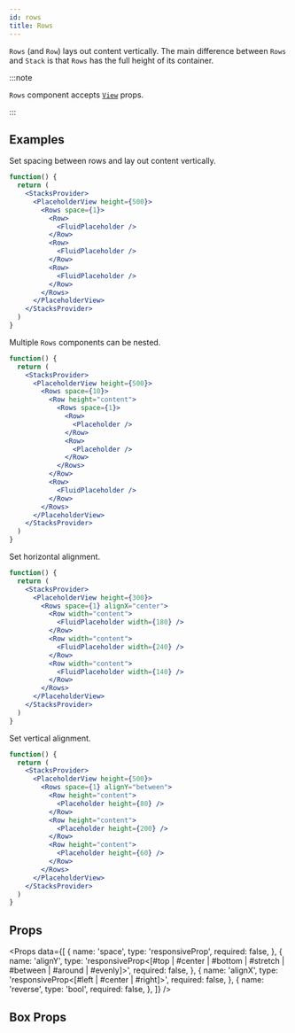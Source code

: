 ```yaml
---
id: rows
title: Rows
---
```



`Rows` (and `Row`) lays out content vertically. The main difference between `Rows` and `Stack` is that `Rows` has the full height of its container.

:::note

`Rows` component accepts [`View`](https://reactnative.dev/docs/view) props.

:::

## Examples

Set spacing between rows and lay out content vertically.

```jsx live
function() {
  return (
    <StacksProvider>
      <PlaceholderView height={500}>
        <Rows space={1}>
          <Row>
            <FluidPlaceholder />
          </Row>
          <Row>
            <FluidPlaceholder />
          </Row>
          <Row>
            <FluidPlaceholder />
          </Row>
        </Rows>
      </PlaceholderView>
    </StacksProvider>
  )
}
```

Multiple `Rows` components can be nested.

```jsx live
function() {
  return (
    <StacksProvider>
      <PlaceholderView height={500}>
        <Rows space={10}>
          <Row height="content">
            <Rows space={1}>
              <Row>
                <Placeholder />
              </Row>
              <Row>
                <Placeholder />
              </Row>
            </Rows>
          </Row>
          <Row>
            <FluidPlaceholder />
          </Row>
        </Rows>
      </PlaceholderView>
    </StacksProvider>
  )
}
```

Set horizontal alignment.

```jsx live
function() {
  return (
    <StacksProvider>
      <PlaceholderView height={300}>
        <Rows space={1} alignX="center">
          <Row width="content">
            <FluidPlaceholder width={180} />
          </Row>
          <Row width="content">
            <FluidPlaceholder width={240} />
          </Row>
          <Row width="content">
            <FluidPlaceholder width={140} />
          </Row>
        </Rows>
      </PlaceholderView>
    </StacksProvider>
  )
}
```

Set vertical alignment.

```jsx live
function() {
  return (
    <StacksProvider>
      <PlaceholderView height={500}>
        <Rows space={1} alignY="between">
          <Row height="content">
            <Placeholder height={80} />
          </Row>
          <Row height="content">
            <Placeholder height={200} />
          </Row>
          <Row height="content">
            <Placeholder height={60} />
          </Row>
        </Rows>
      </PlaceholderView>
    </StacksProvider>
  )
}
```

## Props

<Props
  data={[
    {
      name: 'space',
      type: 'responsiveProp<float>',
      required: false,
    },
    {
      name: 'alignY',
      type: 'responsiveProp<[#top | #center | #bottom | #stretch  | #between | #around | #evenly]>',
      required: false,
    },
    {
      name: 'alignX',
      type: 'responsiveProp<[#left | #center | #right]>',
      required: false,
    },
    {
      name: 'reverse',
      type: 'bool',
      required: false,
    },
  ]}
/>

## Box Props

<BoxProps />
